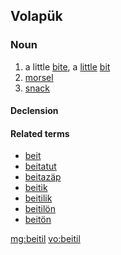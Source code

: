 ==Volapük==

===Noun===
{{vo-noun}}

# a little [[bite]], a [[little]] [[bit]]
# [[morsel]]
# [[snack]]

====Declension====
{{vo-decl-noun}}

====Related terms====
* [[beit]]
* [[beitatut]]
* [[beitazäp]]
* [[beitik]]
* [[beitilik]]
* [[beitilön]]
* [[beitön]]

[[mg:beitil]]
[[vo:beitil]]
